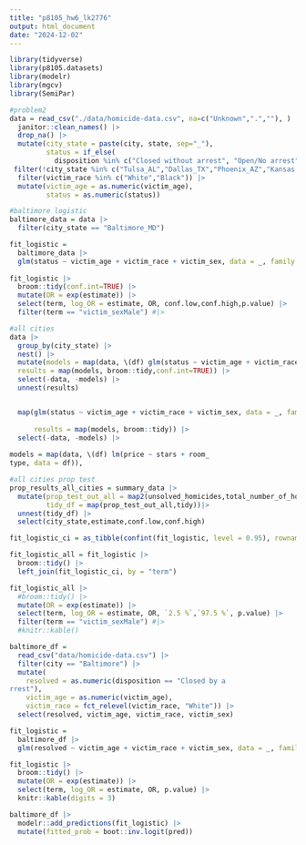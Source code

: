 ```yaml
---
title: "p8105_hw6_lk2776"
output: html_document
date: "2024-12-02"
---
```


```r
library(tidyverse)
library(p8105.datasets)
library(modelr)
library(mgcv)
library(SemiPar)
```

```r
#problem2
data = read_csv("./data/homicide-data.csv", na=c("Unknown",".",""), ) |>
  janitor::clean_names() |>
  drop_na() |>
  mutate(city_state = paste(city, state, sep="_"), 
         status = if_else(
           disposition %in% c("Closed without arrest", "Open/No arrest"), "1", "0")) |>
 filter(!city_state %in% c("Tulsa_AL","Dallas_TX","Phoenix_AZ","Kansas City_MO")) |>
  filter(victim_race %in% c("White","Black")) |>
  mutate(victim_age = as.numeric(victim_age), 
         status = as.numeric(status))

```

```r
#baltimore logistic
baltimore_data = data |>
  filter(city_state == "Baltimore_MD") 

fit_logistic =
  baltimore_data |>
  glm(status ~ victim_age + victim_race + victim_sex, data = _, family = binomial()) 
  
fit_logistic |>
  broom::tidy(conf.int=TRUE) |>
  mutate(OR = exp(estimate)) |>
  select(term, log_OR = estimate, OR, conf.low,conf.high,p.value) |>
  filter(term == "victim_sexMale") #|>

```

```r
#all cities
data |> 
  group_by(city_state) |>
  nest() |>
  mutate(models = map(data, \(df) glm(status ~ victim_age + victim_race + victim_sex, data = df, family = binomial())),
  results = map(models, broom::tidy,conf.int=TRUE)) |>
  select(-data, -models) |>
  unnest(results)


  map(glm(status ~ victim_age + victim_race + victim_sex, data = _, family = binomial()) 
      
      results = map(models, broom::tidy)) |>
  select(-data, -models) |>
  
models = map(data, \(df) lm(price ~ stars + room_
type, data = df)),

#all cities prop test
prop_results_all_cities = summary_data |>
  mutate(prop_test_out_all = map2(unsolved_homicides,total_number_of_homicides, \(x,y) prop.test(x,y)),
         tidy_df = map(prop_test_out_all,tidy))|>
  unnest(tidy_df) |>
  select(city_state,estimate,conf.low,conf.high)
```


```r
fit_logistic_ci = as_tibble(confint(fit_logistic, level = 0.95), rownames="term")

fit_logistic_all = fit_logistic |>
  broom::tidy() |> 
  left_join(fit_logistic_ci, by = "term")

fit_logistic_all |>
  #broom::tidy() |>
  mutate(OR = exp(estimate)) |>
  select(term, log_OR = estimate, OR, `2.5 %`,`97.5 %`, p.value) |>
  filter(term == "victim_sexMale") #|>
  #knitr::kable()

```

```r
baltimore_df =
  read_csv("data/homicide-data.csv") |>
  filter(city == "Baltimore") |>
  mutate(
    resolved = as.numeric(disposition == "Closed by a
rrest"),
    victim_age = as.numeric(victim_age),
    victim_race = fct_relevel(victim_race, "White")) |> 
  select(resolved, victim_age, victim_race, victim_sex)

fit_logistic =
  baltimore_df |>
  glm(resolved ~ victim_age + victim_race + victim_sex, data = _, family = binomial())

fit_logistic |>
  broom::tidy() |>
  mutate(OR = exp(estimate)) |>
  select(term, log_OR = estimate, OR, p.value) |>
  knitr::kable(digits = 3)

baltimore_df |>
  modelr::add_predictions(fit_logistic) |>
  mutate(fitted_prob = boot::inv.logit(pred))
```

